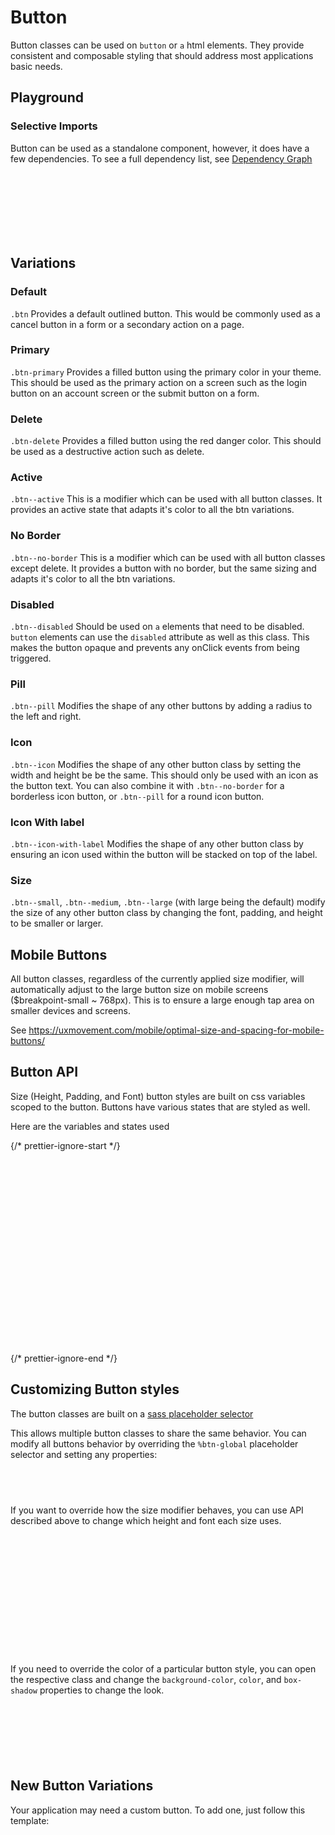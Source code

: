 

<Meta of={ButtonStories} />

# Button

Button classes can be used on `button` or `a` html elements. They provide consistent and composable styling that should address most applications basic needs.

## Playground

<Canvas of={ButtonStories.Default} />
<Controls of={ButtonStories.Default} />

### Selective Imports

Button can be used as a standalone component, however, it does have a few dependencies. To see a full dependency list, see [Dependency Graph](?path=/docs/overview-selective-imports--docs#dependencies)

```css
// Depends on
@import '@rolemodel/optics/dist/scss/core/tokens';
@import '@rolemodel/optics/dist/scss/core/base';
@import '@rolemodel/optics/dist/scss/components/icon';

// Component
@import '@rolemodel/optics/dist/scss/components/button';
```

## Variations

### Default

`.btn` Provides a default outlined button. This would be commonly used as a cancel button in a form or a secondary action on a page.

<Canvas of={ButtonStories.Default} />

### Primary

`.btn-primary` Provides a filled button using the primary color in your theme. This should be used as the primary action on a screen such as the login button on an account screen or the submit button on a form.

<Canvas of={ButtonStories.Primary} />

### Delete

`.btn-delete` Provides a filled button using the red danger color. This should be used as a destructive action such as delete.

<Canvas of={ButtonStories.Delete} />

### Active

`.btn--active` This is a modifier which can be used with all button classes. It provides an active state that adapts it's color to all the btn variations.

<Canvas of={ButtonStories.Active} />

### No Border

`.btn--no-border` This is a modifier which can be used with all button classes except delete. It provides a button with no border, but the same sizing and adapts it's color to all the btn variations.

<Canvas of={ButtonStories.NoBorder} />

### Disabled

`.btn--disabled` Should be used on `a` elements that need to be disabled. `button` elements can use the `disabled` attribute as well as this class. This makes the button opaque and prevents any onClick events from being triggered.

<Canvas of={ButtonStories.Disabled} />

### Pill

`.btn--pill` Modifies the shape of any other buttons by adding a radius to the left and right.

<Canvas of={ButtonStories.Pill} />

### Icon

`.btn--icon` Modifies the shape of any other button class by setting the width and height be be the same. This should only be used with an icon as the button text. You can also combine it with `.btn--no-border` for a borderless icon button, or `.btn--pill` for a round icon button.

<Canvas of={ButtonStories.Icon} />

### Icon With label

`.btn--icon-with-label` Modifies the shape of any other button class by ensuring an icon used within the button will be stacked on top of the label.

<Canvas of={ButtonStories.IconWithLabel} />

### Size

`.btn--small`, `.btn--medium`, `.btn--large` (with large being the default) modify the size of any other button class by changing the font, padding, and height to be smaller or larger.

<Canvas of={ButtonStories.Size} />

## Mobile Buttons

All button classes, regardless of the currently applied size modifier, will automatically adjust to the large button size on mobile screens ($breakpoint-small ~ 768px).
This is to ensure a large enough tap area on smaller devices and screens.

See https://uxmovement.com/mobile/optimal-size-and-spacing-for-mobile-buttons/

## Button API

Size (Height, Padding, and Font) button styles are built on css variables scoped to the button.
Buttons have various states that are styled as well.

Here are the variables and states used

{/* prettier-ignore-start */}
```css
// Variable API
--_op-btn-height-small:
--_op-btn-height-medium:
--_op-btn-height-large:

--_op-btn-font-small:
--_op-btn-font-medium:
--_op-btn-font-large:

--_op-btn-padding-small:
--_op-btn-padding-medium:
--_op-btn-padding-large:

// Different states
.btn {} // Default behavior
.btn:not(:disabled, .btn--disabled):hover {} // Hover behavior
.btn.btn--no-border {} // No Border Modifier
.btn.btn--no-border:not(:disabled, .btn--disabled):hover {} // Hovered No Border Modifier
.btn.btn--active {} // Active Modifier
.btn.btn--active:not(:disabled, .btn--disabled):hover {} // Hovered No Border Modifier
```
{/* prettier-ignore-end */}

## Customizing Button styles

<div
  dangerouslySetInnerHTML={{
    __html: createAlert({
      title: 'Important!',
      description: 'These patterns represent how to customize the style of the button for you project.',
    }).outerHTML,
  }}
></div>

The button classes are built on a [sass placeholder selector](https://sass-lang.com/documentation/style-rules/placeholder-selectors)

This allows multiple button classes to share the same behavior. You can modify all buttons behavior by overriding the `%btn-global` placeholder selector and setting any properties:

```css
%btn-global {
  border-radius: 0;
}
```

If you want to override how the size modifier behaves, you can use API described above to change which height and font each size uses.

```css
%btn-global {
  --_op-btn-height-small: var(--op-space-2x-large);
  --_op-btn-height-medium: var(--op-space-3x-large);
  --_op-btn-height-large: var(--op-space-4x-large);

  --_op-btn-font-small: var(--op-font-4x-large);
  --_op-btn-font-medium: var(--op-font-5x-large);
  --_op-btn-font-large: var(--op-font-6x-large);

  --_op-btn-padding-small: var(--op-space-large);
  --_op-btn-padding-medium: var(--op-space-x-large);
  --_op-btn-padding-large: var(--op-space-2x-large);
}
```

If you need to override the color of a particular button style, you can open the respective class and change the `background-color`, `color`, and `box-shadow` properties to change the look.

```css
// This will only affect the default button, but not primary, secondary, etc.
.btn {
  background-color: red;
  color: white;
  box-shadow: red;
}
```

## New Button Variations

<div
  dangerouslySetInnerHTML={{
    __html: createAlert({
      title: 'Important!',
      description: 'These patterns represent how to create new variations of the button for you project.',
    }).outerHTML,
  }}
></div>

Your application may need a custom button. To add one, just follow this template:

```css
.btn-{name} {
  @extend %btn-global;

  background-color:
  box-shadow:
  color:

  // Active State
  &.btn--active {
    background-color:
    box-shadow:
    color:
  }

  // Hover State
  &:hover {
    background-color:
    box-shadow:
    color:
  }

  // Focus State
  &:focus,
  &:focus-within,
  &:focus-visible {
    box-shadow:
  }

  // Borderless State
  &.btn--no-border {
    background-color:
    box-shadow:
    color:

    // Borderless + Active State.
    &.btn--active {
      background-color:
      box-shadow:
      color:
    }

    // Borderless + Hover State
    &:hover {
      background-color:
      box-shadow:
      color:
    }

    // Borderless + Focus State
    &:focus,
    &:focus-within,
    &:focus-visible {
      background-color:
      box-shadow:
      color:
    }
  }
}
```
